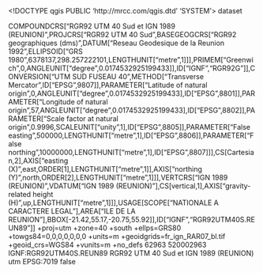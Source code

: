 <!DOCTYPE qgis PUBLIC 'http://mrcc.com/qgis.dtd' 'SYSTEM'>
<qgis version="3.40.3-Bratislava">
  <identifier></identifier>
  <parentidentifier></parentidentifier>
  <language></language>
  <type>dataset</type>
  <title></title>
  <abstract></abstract>
  <links/>
  <dates/>
  <fees></fees>
  <encoding></encoding>
  <crs>
    <spatialrefsys nativeFormat="Wkt">
      <wkt>COMPOUNDCRS["RGR92 UTM 40 Sud et IGN 1989 (REUNION)",PROJCRS["RGR92 UTM 40 Sud",BASEGEOGCRS["RGR92 geographiques (dms)",DATUM["Reseau Geodesique de la Reunion 1992",ELLIPSOID["GRS 1980",6378137,298.257222101,LENGTHUNIT["metre",1]]],PRIMEM["Greenwich",0,ANGLEUNIT["degree",0.0174532925199433]],ID["IGNF","RGR92G"]],CONVERSION["UTM SUD FUSEAU 40",METHOD["Transverse Mercator",ID["EPSG",9807]],PARAMETER["Latitude of natural origin",0,ANGLEUNIT["degree",0.0174532925199433],ID["EPSG",8801]],PARAMETER["Longitude of natural origin",57,ANGLEUNIT["degree",0.0174532925199433],ID["EPSG",8802]],PARAMETER["Scale factor at natural origin",0.9996,SCALEUNIT["unity",1],ID["EPSG",8805]],PARAMETER["False easting",500000,LENGTHUNIT["metre",1],ID["EPSG",8806]],PARAMETER["False northing",10000000,LENGTHUNIT["metre",1],ID["EPSG",8807]]],CS[Cartesian,2],AXIS["easting (X)",east,ORDER[1],LENGTHUNIT["metre",1]],AXIS["northing (Y)",north,ORDER[2],LENGTHUNIT["metre",1]]],VERTCRS["IGN 1989 (REUNION)",VDATUM["IGN 1989 (REUNION)"],CS[vertical,1],AXIS["gravity-related height (H)",up,LENGTHUNIT["metre",1]]],USAGE[SCOPE["NATIONALE A CARACTERE LEGAL"],AREA["ILE DE LA REUNION"],BBOX[-21.42,55.17,-20.75,55.92]],ID["IGNF","RGR92UTM40S.REUN89"]]</wkt>
      <proj4>+proj=utm +zone=40 +south +ellps=GRS80 +towgs84=0,0,0,0,0,0,0 +units=m +geoidgrids=fr_ign_RAR07_bl.tif +geoid_crs=WGS84 +vunits=m +no_defs</proj4>
      <srsid>62963</srsid>
      <srid>520002963</srid>
      <authid>IGNF:RGR92UTM40S.REUN89</authid>
      <description>RGR92 UTM 40 Sud et IGN 1989 (REUNION)</description>
      <projectionacronym>utm</projectionacronym>
      <ellipsoidacronym>EPSG:7019</ellipsoidacronym>
      <geographicflag>false</geographicflag>
    </spatialrefsys>
  </crs>
  <extent/>
</qgis>
